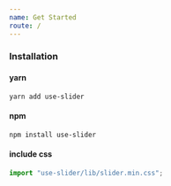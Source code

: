 ```yaml
---
name: Get Started
route: /
---
```


### Installation

#### yarn

```
yarn add use-slider
```

#### npm

```
npm install use-slider
```

#### include css

```js
import "use-slider/lib/slider.min.css";
```
